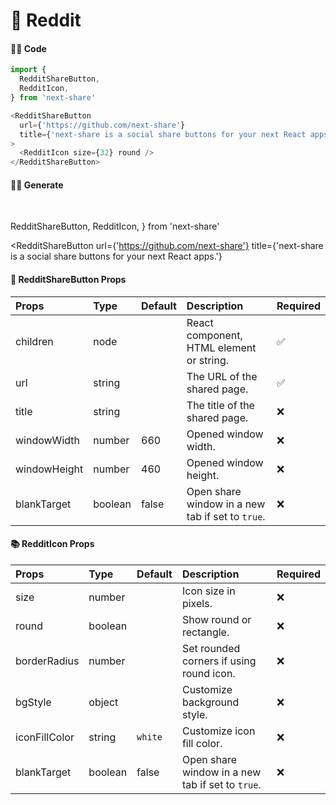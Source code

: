# 🎀 Reddit

#### 👨‍💻 Code

```js copy
import {
  RedditShareButton,
  RedditIcon,
} from 'next-share'

<RedditShareButton
  url={'https://github.com/next-share'}
  title={'next-share is a social share buttons for your next React apps.'}
>
  <RedditIcon size={32} round />
</RedditShareButton>
```

#### 👨‍💻 Generate

<br />

  RedditShareButton,
  RedditIcon,
} from 'next-share'

<RedditShareButton
  url={'https://github.com/next-share'}
  title={'next-share is a social share buttons for your next React apps.'}
>
  <RedditIcon size={32} round />
</RedditShareButton>

#### 🥰 RedditShareButton Props

| Props | Type | Default | Description | Required |
| :--- | :--- | :--- | :--- | :--- |
| children | node |  | React component, HTML element or string. | ✅ |
| url | string |  | The URL of the shared page. | ✅ |
| title | string |  | The title of the shared page. | ❌ |
| windowWidth | number | 660 | Opened window width. | ❌ |
| windowHeight | number | 460 | Opened window height. | ❌ |
| blankTarget | boolean | false | Open share window in a new tab if set to `true`. | ❌ |

#### 📚 RedditIcon Props

| Props | Type | Default | Description | Required |
| :--- | :--- | :--- | :--- | :--- |
| size | number |  | Icon size in pixels. | ❌ |
| round | boolean |  | Show round or rectangle. | ❌ |
| borderRadius | number |  | Set rounded corners if using round icon. | ❌ |
| bgStyle | object |  | Customize background style. | ❌ |
| iconFillColor | string | <code>white</code> | Customize icon fill color. | ❌ |
| blankTarget | boolean | false | Open share window in a new tab if set to `true`. | ❌ |
